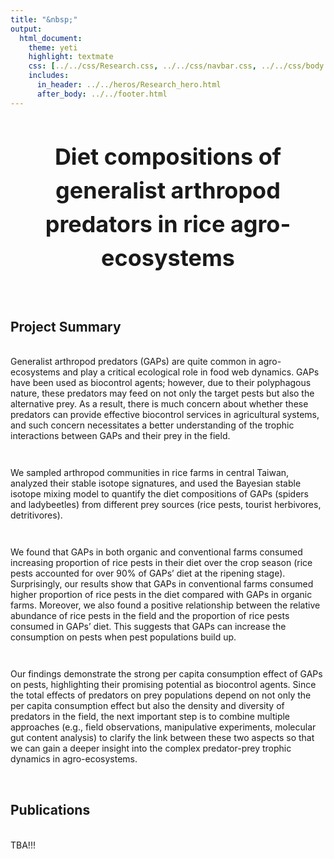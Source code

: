 ```yaml
---
title: "&nbsp;"
output:
  html_document:
    theme: yeti
    highlight: textmate
    css: [../../css/Research.css, ../../css/navbar.css, ../../css/body.css]
    includes:
      in_header: ../../heros/Research_hero.html
      after_body: ../../footer.html
---
```


<style>
h1 {text-align: center !important; 
   font-weight: bold !important; 
   font-size: 36px !important;
   line-height: 1.5em;}
   
h2 {font-weight: bold !important;} 
   
.External_link{
  border-radius: 5px;
  border: none;
  text-align: center;
  text-decoration: none;
  display: inline-block;
  width: 60px;
}
</style>

# Diet compositions of generalist arthropod predators in rice agro-ecosystems

<br>

## Project Summary
<div style="height: 0.25em;"></div>

Generalist arthropod predators (GAPs) are quite common in agro-ecosystems and play a critical ecological role in food web dynamics. GAPs have been used as biocontrol agents; however, due to their polyphagous nature, these predators may feed on not only the target pests but also the alternative prey. As a result, there is much concern about whether these predators can provide effective biocontrol services in agricultural systems, and such concern necessitates a better understanding of the trophic interactions between GAPs and their prey in the field.    

<div style="height: 1em;"></div>
We sampled arthropod communities in rice farms in central Taiwan, 
analyzed their stable isotope signatures, and used the Bayesian stable isotope mixing model to quantify the diet compositions of GAPs (spiders and ladybeetles) from different prey sources (rice pests, tourist herbivores, detritivores).

<div style="height: 1em;"></div>

We found that GAPs in both organic and conventional farms consumed increasing proportion of rice pests in their diet over the crop season (rice pests accounted for over 90% of GAPs' diet at the ripening stage). Surprisingly, our results show that GAPs in conventional farms consumed higher proportion of rice pests in the diet compared with GAPs in organic farms. Moreover, we also found a positive relationship between the relative abundance of rice pests in the field and the proportion of rice pests consumed in GAPs' diet. This suggests that GAPs can increase the consumption on pests when pest populations build up.

<div style="height: 1em;"></div>

Our findings demonstrate the strong per capita consumption effect of GAPs on pests, highlighting their promising potential as biocontrol agents.  Since the total effects of predators on prey populations depend on not only the per capita consumption effect but also the density and diversity of predators in the field, the next important step is to combine multiple approaches (e.g., field observations, manipulative experiments, molecular gut content analysis) to clarify the link between these two aspects so that we can gain a deeper insight into the complex predator-prey trophic dynamics in agro-ecosystems. 

<br>

## Publications
<div style="height: 0.25em;"></div>

TBA!!!









